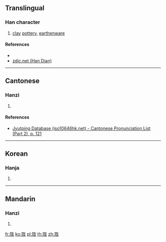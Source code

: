 ==Translingual==

===Han character===
{{Han char|rn=70|rad=方|as=06|sn=10|four=|canj=YSOMN|ids=⿸⿰方𠂉瓦}}

# [[clay]] [[pottery]], [[earthenware]]

====References====
* {{Han ref|kx=0483.160|dkj=13655|dj=0845.110|hdz=32177.040|uh=65CA|ud=26058}}
* [http://www.zdic.net/zd/zi/ZdicE6Zdic97Zdic8A.htm zdic.net (Han Dian)]

----

==Cantonese==

===Hanzi===
{{yue-hanzi|jyut=[[fong2]]|y=fong2}}

# {{defn|lang=yue|sort=方06}}

====References====
* [http://www.iso10646hk.net/jp/document/download.jsp Jyutping Database (iso10646hk.net) - Cantonese Pronunciation List (Part 2), p. 121]

----

==Korean==

===Hanja===
{{ko-hanja|hangeul=방|eumhun=|rv=bang|mr=pang|y=pang}}

# {{defn|lang=ko|sort=方06}}

----

==Mandarin==

===Hanzi===
{{cmn-hanzi|pin=[[fǎng]] ([[fang3]])|wg=fang<sup>3</sup>}}

# {{defn|lang=cmn|sort=方06}}

[[fr:旊]]
[[ko:旊]]
[[pl:旊]]
[[th:旊]]
[[zh:旊]]